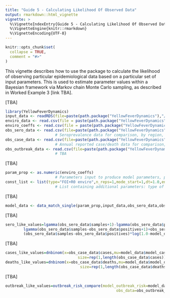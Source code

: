 ```yaml
---
title: "Guide 5 - Calculating Likelihood Of Observed Data"
output: rmarkdown::html_vignette
vignette: >
  %\VignetteIndexEntry{Guide 5 - Calculating Likelihood Of Observed Data}
  %\VignetteEngine{knitr::rmarkdown}
  %\VignetteEncoding{UTF-8}
---
```


```r
knitr::opts_chunk$set(
  collapse = TRUE,
  comment = "#>"
)
```

This vignette describes how to use the package to calculate the likelihood of observing particular epidemiological data based on a particular set of input parameters. This is used to estimate parameter values within a Bayesian framework via Markov chain Monte Carlo sampling, as described in Worked Example 3 [link TBA].

[TBA]

```r
library(YellowFeverDynamics)
input_data <- readRDS(file=paste(path.package("YellowFeverDynamics"),"/exdata/input_data_example.Rds",sep=""))
enviro_data <- read.csv(file = paste(path.package("YellowFeverDynamics"),"/exdata/enviro_data_example.csv",sep = ""),header = TRUE)
enviro_coeffs <- read.csv(file = paste(path.package("YellowFeverDynamics"),"/exdata/enviro_coeffs_example.csv",sep = ""),header = TRUE)
obs_sero_data <- read.csv(file=paste(path.package("YellowFeverDynamics"),"/exdata/sero_data_example_single.csv",sep=""),header=TRUE)    
                      # Seroprevalence data for comparison, by region, year & age group, in format no. samples/no. positives
obs_case_data <- read.csv(file=paste(path.package("YellowFeverDynamics"),"/exdata/case_data_example_single.csv",sep=""),header=TRUE)    
                      # Annual reported case/death data for comparison, by region and year, in format no. cases/no. deaths
obs_outbreak_data <- read.csv(file=paste(path.package("YellowFeverDynamics"),"/exdata/outbreak_data_example_single.csv",sep=""),header=TRUE)    
                      # TBA
```

[TBA]

```r
param_prop <- as.numeric(enviro_coeffs)
                      # Parameters input to produce model parameters, potentially including spillover FOI and R0 by region, severe and fatal case reporting probability
const_list <- list(type="FOI+R0 enviro",n_reps=1,mode_start=1,dt=1.0,enviro_data=enviro_data,R0_fixed_values=NULL,vaccine_efficacy=1.0,p_rep_severe=0.05,p_rep_death=0.1)
                      # List containing additional parameters: type of parameter set used to calculate spillover FOI and R0 (here calculated from environmental covariates), number of repetitions for which to run model and obtain average outputs, environmental covariate data, fixed R0 values by region used when R0 is not a variable, and values of vaccine efficacy and severe and fatal case reporting probability used when these are not variables set via param_prop
```

[TBA]

```r
model_data <- data_match_single(param_prop,input_data,obs_sero_data,obs_case_data,obs_outbreak_data,const_list)
```

[TBA]

```r
sero_like_values=lgamma(obs_sero_data$samples+1)-lgamma(obs_sero_data$positives+1)-
        lgamma(obs_sero_data$samples-obs_sero_data$positives+1)+obs_sero_data$positives*log(model_data$model_sero_values)+
        (obs_sero_data$samples-obs_sero_data$positives)*log(1.0-model_data$model_sero_values)
```

[TBA]

```r
cases_like_values=dnbinom(x=obs_case_data$cases,mu=model_data$model_case_values,
                                size=rep(1,length(obs_case_data$cases)),log=TRUE)
deaths_like_values=dnbinom(x=obs_case_data$deaths,mu=model_data$model_death_values,
                                 size=rep(1,length(obs_case_data$deaths)),log=TRUE)
```

[TBA]

```r
outbreak_like_values=outbreak_risk_compare(model_outbreak_risk=model_data$model_outbreak_risk_values,
                                                 obs_data=obs_outbreak_data$outbreak_yn)
```
